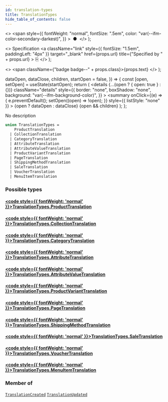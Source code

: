 ```yaml
---
id: translation-types
title: TranslationTypes
hide_table_of_contents: false
---
```


  <>
    <span
      style={{
        fontWeight: "normal",
        fontSize: ".5em",
        color: "var(--ifm-color-secondary-darkest)",
      }}
    >
      &nbsp;●&nbsp;
    </span>
  </>
);

  <>
    Specification
    <a
      className="link"
      style={{ fontSize: "1.5em", paddingLeft: "4px" }}
      target="\_blank"
      href={props.url}
      title={"Specified by " + props.url}
    >
      ⎘
    </a>
  </>
);

  <>
    <span className={"badge badge--" + props.class}>{props.text}</span>
  </>
);


  dataOpen,
  dataClose,
  children,
  startOpen = false,
}) => {
  const [open, setOpen] = useState(startOpen);
  return (
    <details
      {...(open ? { open: true } : {})}
      className="details"
      style={{
        border: "none",
        boxShadow: "none",
        background: "var(--ifm-background-color)",
      }}
    >
      <summary
        onClick={(e) => {
          e.preventDefault();
          setOpen((open) => !open);
        }}
        style={{ listStyle: "none" }}
      >
        {open ? dataOpen : dataClose}
      </summary>
      {open && children}
    </details>
  );
};

No description

```graphql
union TranslationTypes =
    ProductTranslation
  | CollectionTranslation
  | CategoryTranslation
  | AttributeTranslation
  | AttributeValueTranslation
  | ProductVariantTranslation
  | PageTranslation
  | ShippingMethodTranslation
  | SaleTranslation
  | VoucherTranslation
  | MenuItemTranslation
```

### Possible types

#### [<code style={{ fontWeight: 'normal' }}>TranslationTypes.<b>ProductTranslation</b></code>](../../../api-reference/products/objects/product-translation) <Badge class="secondary" text="object"/>

>

#### [<code style={{ fontWeight: 'normal' }}>TranslationTypes.<b>CollectionTranslation</b></code>](../../../api-reference/products/objects/collection-translation) <Badge class="secondary" text="object"/>

>

#### [<code style={{ fontWeight: 'normal' }}>TranslationTypes.<b>CategoryTranslation</b></code>](../../../api-reference/products/objects/category-translation) <Badge class="secondary" text="object"/>

>

#### [<code style={{ fontWeight: 'normal' }}>TranslationTypes.<b>AttributeTranslation</b></code>](../../../api-reference/attributes/objects/attribute-translation) <Badge class="secondary" text="object"/>

>

#### [<code style={{ fontWeight: 'normal' }}>TranslationTypes.<b>AttributeValueTranslation</b></code>](../../../api-reference/attributes/objects/attribute-value-translation) <Badge class="secondary" text="object"/>

>

#### [<code style={{ fontWeight: 'normal' }}>TranslationTypes.<b>ProductVariantTranslation</b></code>](../../../api-reference/products/objects/product-variant-translation) <Badge class="secondary" text="object"/>

>

#### [<code style={{ fontWeight: 'normal' }}>TranslationTypes.<b>PageTranslation</b></code>](../../../api-reference/pages/objects/page-translation) <Badge class="secondary" text="object"/>

>

#### [<code style={{ fontWeight: 'normal' }}>TranslationTypes.<b>ShippingMethodTranslation</b></code>](../../../api-reference/shipping/objects/shipping-method-translation) <Badge class="secondary" text="object"/>

>

#### [<code style={{ fontWeight: 'normal' }}>TranslationTypes.<b>SaleTranslation</b></code>](../../../api-reference/discounts/objects/sale-translation) <Badge class="secondary" text="object"/>

>

#### [<code style={{ fontWeight: 'normal' }}>TranslationTypes.<b>VoucherTranslation</b></code>](../../../api-reference/discounts/objects/voucher-translation) <Badge class="secondary" text="object"/>

>

#### [<code style={{ fontWeight: 'normal' }}>TranslationTypes.<b>MenuItemTranslation</b></code>](../../../api-reference/menu/objects/menu-item-translation) <Badge class="secondary" text="object"/>

>

### Member of

[`TranslationCreated`](../../../api-reference/miscellaneous/objects/translation-created) <Badge class="secondary" text="object"/><Bullet />[`TranslationUpdated`](../../../api-reference/miscellaneous/objects/translation-updated) <Badge class="secondary" text="object"/>
